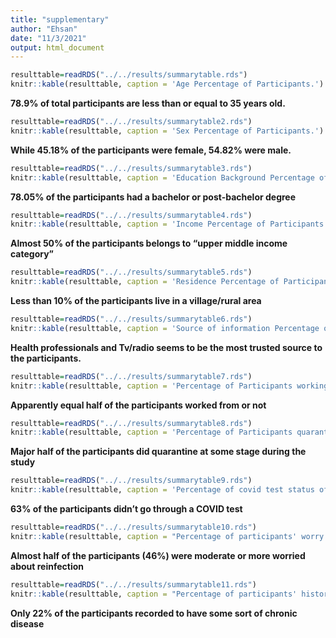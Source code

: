 ```yaml
---
title: "supplementary"
author: "Ehsan"
date: "11/3/2021"
output: html_document
---
```


```r
resulttable=readRDS("../../results/summarytable.rds")
knitr::kable(resulttable, caption = 'Age Percentage of Participants.')
```
**78.9% of total participants are less than or equal  to 35 years old.** 

```r
resulttable=readRDS("../../results/summarytable2.rds")
knitr::kable(resulttable, caption = 'Sex Percentage of Participants.')
```
**While 45.18% of the participants were female, 54.82% were male.**

```r
resulttable=readRDS("../../results/summarytable3.rds")
knitr::kable(resulttable, caption = 'Education Background Percentage of Participants.')
```
**78.05% of the participants had a bachelor or post-bachelor degree**
```r
resulttable=readRDS("../../results/summarytable4.rds")
knitr::kable(resulttable, caption = 'Income Percentage of Participants.')
```
**Almost 50% of the participants belongs to "upper middle income category"**
```r
resulttable=readRDS("../../results/summarytable5.rds")
knitr::kable(resulttable, caption = 'Residence Percentage of Participants.')
```
**Less than 10% of the participants live in a village/rural area**
```r
resulttable=readRDS("../../results/summarytable6.rds")
knitr::kable(resulttable, caption = 'Source of information Percentage of Participants.')
```
**Health professionals and Tv/radio seems to be the most trusted source to the participants.**
```r
resulttable=readRDS("../../results/summarytable7.rds")
knitr::kable(resulttable, caption = 'Percentage of Participants working from home or not.')
```
**Apparently equal half of the participants worked from or not**
```r
resulttable=readRDS("../../results/summarytable8.rds")
knitr::kable(resulttable, caption = 'Percentage of Participants quarantined or not at some stage.')
```
**Major half of the participants did quarantine at some stage during the study**
```r
resulttable=readRDS("../../results/summarytable9.rds")
knitr::kable(resulttable, caption = 'Percentage of covid test status of the participants.')
```
**63% of the participants didn't go through a COVID test**
```r
resulttable=readRDS("../../results/summarytable10.rds")
knitr::kable(resulttable, caption = "Percentage of participants' worry level about (re)infection with COVID-19.")
```
**Almost half of the participants (46%) were moderate or more worried about reinfection**
```r
resulttable=readRDS("../../results/summarytable11.rds")
knitr::kable(resulttable, caption = "Percentage of participants' history of chronic disease")
```
**Only 22% of the participants recorded to have some sort of chronic disease**


